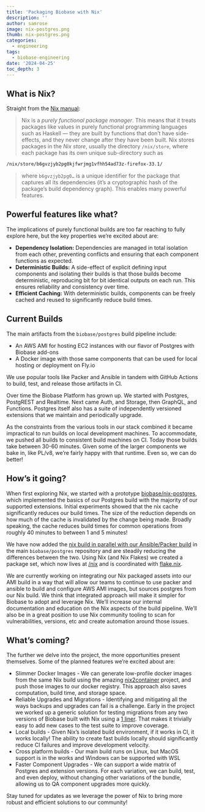 ```yaml
---
title: 'Packaging Biobase with Nix'
description: ''
author: samrose
image: nix-postgres.png
thumb: nix-postgres.png
categories:
  - engineering
tags:
  - biobase-engineering
date: '2024-04-25'
toc_depth: 3
---
```


## What is Nix?

Straight from the [Nix manual](https://nixos.org/manual/nix/stable/introduction#introduction):

> Nix is a *purely functional package manager*. This means that it treats packages like values in purely functional programming languages such as Haskell — they are built by functions that don’t have side-effects, and they never change after they have been built. Nix stores packages in the *Nix store*, usually the directory `/nix/store`, where each package has its own unique sub-directory such as

```sh
/nix/store/b6gvzjyb2pg0kjfwrjmg1vfhh54ad73z-firefox-33.1/
```

> where `b6gvzjyb2pg0…` is a unique identifier for the package that captures all its dependencies (it’s a cryptographic hash of the package’s build dependency graph). This enables many powerful features.

## Powerful features like what?

The implications of purely functional builds are too far reaching to fully explore here, but the key properties we’re excited about are:

- **Dependency Isolation:** Dependencies are managed in total isolation from each other, preventing conflicts and ensuring that each component functions as expected.
- **Deterministic Builds:** A side-effect of explicit defining input components and isolating their builds is that those builds become deterministic, reproducing bit for bit identical outputs on each run. This ensures reliability and consistency over time.
- **Efficient Caching:** With deterministic builds, components can be freely cached and reused to significantly reduce build times.

## Current Builds

The main artifacts from the `biobase/postgres` build pipeline include:

- An AWS AMI for hosting EC2 instances with our flavor of Postgres with Biobase add-ons
- A Docker image with those same components that can be used for local hosting or deployment on Fly.io

We use popular tools like Packer and Ansible in tandem with GitHub Actions to build, test, and release those artifacts in CI.

Over time the Biobase Platform has grown up. We started with Postgres, PostgREST and Realtime. Next came Auth, and Storage, then GraphQL, and Functions. Postgres itself also has a suite of independently versioned extensions that we maintain and periodically upgrade.

As the constraints from the various tools in our stack combined it became impractical to run builds on local development machines. To accommodate, we pushed all builds to consistent build machines on CI. Today those builds take between 30-60 minutes. Given some of the larger components we bake in, like PL/v8, we’re fairly happy with that runtime. Even so, we can do better!

## How’s it going?

When first exploring Nix, we started with a prototype [biobase/nix-postgres](https://github.com/biobase/nix-postgres), which implemented the basics of our Postgres build with the majority of our supported extensions. Initial experiments showed that the nix cache significantly reduces our build times. The size of the reduction depends on how much of the cache is invalidated by the change being made. Broadly speaking, the cache reduces build times for common operations from roughly 40 minutes to between 1 and 5 minutes!

We have now added the [nix build in parallel with our Ansible/Packer build](https://github.com/biobase/postgres/pull/909) in the main `biobase/postgres` repository and are steadily reducing the differences between the two. Using Nix (and Nix Flakes) we created a package set, which now lives at [/nix](https://github.com/biobase/postgres/tree/develop/nix) and is coordinated with [flake.nix](https://github.com/biobase/postgres/blob/develop/flake.nix).

We are currently working on integrating our Nix packaged assets into our AMI build in a way that will allow our teams to continue to use packer and ansible to build and configure AWS AMI images, but sources postgres from our Nix build. We think that integrated approach will make it simpler for Biobase to adopt and leverage Nix. We’ll increase our internal documentation and education on the Nix aspects of the build pipeline. We’ll also be in a great position to use Nix community tooling to scan for vulnerabilities, versions, etc and create automation around those issues.

## What’s coming?

The further we delve into the project, the more opportunities present themselves. Some of the planned features we’re excited about are:

- Slimmer Docker Images - We can generate low-profile docker images from the same Nix build using the amazing [nix2container](https://github.com/nlewo/nix2container) project, and push those images to our docker registry. This approach also saves computation, build time, and storage space.
- Reliable Upgrades and Migrations - Identifying and mitigating all the ways backups and upgrades can fail is a challenge. Early in the project we worked up a generic solution for testing migrations from any two versions of Biobase built with Nix using a [1 liner](https://github.com/biobase/postgres/blob/develop/nix/docs/migration-tests.md). That makes it trivially easy to add new cases to the test suite to improve coverage.
- Local builds - Given Nix’s isolated build environment, if it works in CI, it works locally! The ability to create fast builds locally should significantly reduce CI failures and improve development velocity.
- Cross platform builds - Our main build runs on Linux, but MacOS support is in the works and Windows can be supported with WSL
- Faster Component Upgrades - We can support a wide matrix of Postgres and extension versions. For each variation, we can build, test, and even deploy, without changing other variations of the bundle, allowing us to QA component upgrades more quickly.

Stay tuned for updates as we leverage the power of Nix to bring more robust and efficient solutions to our community!
